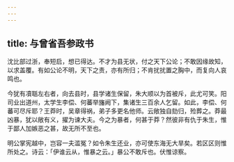 ```yaml
---
---
---
```

title: 与曾省吾参政书
---



沈比部过浙，奉短启，想已得达。不才为县无状，付之天下公论；不敢因缘故知，以求盖覆。有如公论不明，天下之责，亦有所归；不肯扰扰置之胸中，而复向人哀鸣也。

今犹有凟聒左右者，向去县时，县学诸生保留，朱大顺以为首被斥，此尤可笑。阳司业出道州，太学生李偿、何蕃举旛阙下，集诸生三百余人乞留。如此，李偿、何蕃可尽斥耶？王莽时，吴章得祸，弟子多更名他师。云敞独自劾归，殓葬之。莽最凶暴，犹以敞有义，擢为谏大夫。今之为暴者，何甚于莽？然彼非有仇于朱生，惟于鄙人加嫉恶之甚，故无所不至也。

明公掌宪越中，岂容一夫滥冤？如令朱生还业，亦可使东海无大旱矣。若区区则惟所处之。诗云：「伊谁云从，惟暴之云。」暴公不敢斥也。伏惟谅察。